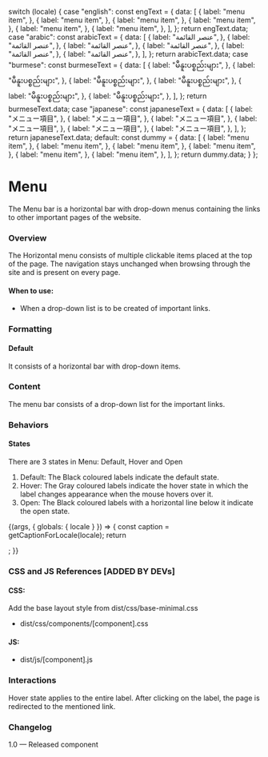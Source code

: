 
  switch (locale) {
    case "english":
      const engText = {
        data: [
          {
            label: "menu item",
          },
          {
            label: "menu item",
          },
          {
            label: "menu item",
          },
          {
            label: "menu item",
          },
          {
            label: "menu item",
          },
          {
            label: "menu item",
          },
        ],
      };
      return engText.data;
    case "arabic":
      const arabicText = {
        data: [
          {
            label: "عنصر القائمة",
          },
          {
            label: "عنصر القائمة",
          },
          {
            label: "عنصر القائمة",
          },
          {
            label: "عنصر القائمة",
          },
          {
            label: "عنصر القائمة",
          },
          {
            label: "عنصر القائمة",
          },
        ],
      };
      return arabicText.data;
    case "burmese":
      const burmeseText = {
        data: [
          {
            label: "မီနူးပစ္စည်းများ",
          },
          {
            label: "မီနူးပစ္စည်းများ",
          },
          {
            label: "မီနူးပစ္စည်းများ",
          },
          {
            label: "မီနူးပစ္စည်းများ",
          },
          {
            label: "မီနူးပစ္စည်းများ",
          },
          {
            label: "မီနူးပစ္စည်းများ",
          },
        ],
      };
      return burmeseText.data;
    case "japanese":
      const japaneseText = {
        data: [
          {
            label: "メニュー項目",
          },
          {
            label: "メニュー項目",
          },
          {
            label: "メニュー項目",
          },
          {
            label: "メニュー項目",
          },
          {
            label: "メニュー項目",
          },
          {
            label: "メニュー項目",
          },
        ],
      };
      return japaneseText.data;
    default:
      const dummy = {
        data: [
          {
            label: "menu item",
          },
          {
            label: "menu item",
          },
          {
            label: "menu item",
          },
          {
            label: "menu item",
          },
          {
            label: "menu item",
          },
          {
            label: "menu item",
          },
        ],
      };
      return dummy.data;
  }
};

<Meta title="Components/Navigation components/Menu" component={Menu} />

# Menu
The Menu bar is a horizontal bar with drop-down menus containing the links to other important pages of the website.

### Overview
The Horizontal menu consists of multiple clickable items placed at the top of the page. The navigation stays unchanged when browsing through the site and is present on every page.

#### When to use:
- When a drop-down list is to be created of important links.

### Formatting
#### Default
It consists of a horizontal bar with drop-down items.

### Content
The menu bar consists of a drop-down list for the important links.

### Behaviors

#### States
There are 3 states in Menu: Default, Hover and Open

1. Default: The Black coloured labels indicate the default state.
2. Hover: The Gray coloured labels indicate the hover state in which the label changes appearance when the mouse hovers over it.
3. Open: The Black coloured labels with a horizontal line below it indicate the open state.

<Canvas>
  <Story name="Menu">
    {(args, { globals: { locale } }) => {
      const caption = getCaptionForLocale(locale);
      return <Menu data={caption}></Menu>;
    }}
  </Story>
</Canvas>

### CSS and JS References [ADDED BY DEVs]

#### CSS:
Add the base layout style from dist/css/base-minimal.css
- dist/css/components/[component].css

#### JS:
- dist/js/[component].js

### Interactions
Hover state applies to the entire label.
After clicking on the label, the page is redirected to the mentioned link.

### Changelog
1.0 — Released component
